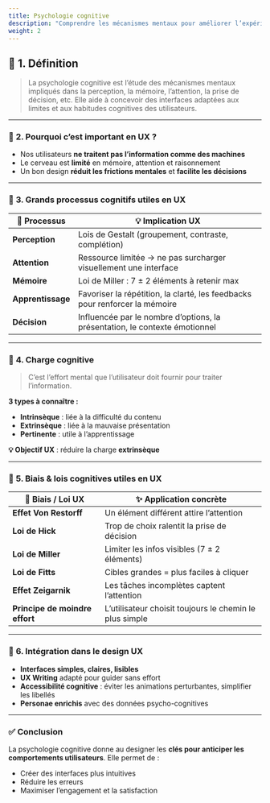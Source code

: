 ```yaml
---
title: Psychologie cognitive
description: "Comprendre les mécanismes mentaux pour améliorer l’expérience utilisateur"
weight: 2
---
```




<SrtPlayer
      client:only="react"
      audioSrc="/podcasts/ux-cognitive-psychology.m4a"
      srtUrl="/podcasts/ux-cognitive-psychology.srt"
    />

## 📘 **1. Définition**

> La psychologie cognitive est l’étude des mécanismes mentaux impliqués dans la perception, la mémoire, l’attention, la prise de décision, etc. Elle aide à concevoir des interfaces adaptées aux limites et aux habitudes cognitives des utilisateurs.

---

### 🧩 **2. Pourquoi c’est important en UX ?**

- Nos utilisateurs **ne traitent pas l’information comme des machines**
- Le cerveau est **limité** en mémoire, attention et raisonnement
- Un bon design **réduit les frictions mentales** et **facilite les décisions**

---

### 🔎 **3. Grands processus cognitifs utiles en UX**

| 🧠 Processus | 💡 Implication UX |
| --- | --- |
| **Perception** | Lois de Gestalt (groupement, contraste, complétion) |
| **Attention** | Ressource limitée → ne pas surcharger visuellement une interface |
| **Mémoire** | Loi de Miller : 7 ± 2 éléments à retenir max |
| **Apprentissage** | Favoriser la répétition, la clarté, les feedbacks pour renforcer la mémoire |
| **Décision** | Influencée par le nombre d’options, la présentation, le contexte émotionnel |

---

### 🧠 **4. Charge cognitive**

> C’est l’effort mental que l’utilisateur doit fournir pour traiter l’information.
> 

**3 types à connaître :**

- **Intrinsèque** : liée à la difficulté du contenu
- **Extrinsèque** : liée à la mauvaise présentation
- **Pertinente** : utile à l’apprentissage

**💡 Objectif UX** : réduire la charge **extrinsèque**

---

### 🧨 **5. Biais & lois cognitives utiles en UX**

| 🧠 Biais / Loi UX | ✨ Application concrète |
| --- | --- |
| **Effet Von Restorff** | Un élément différent attire l’attention |
| **Loi de Hick** | Trop de choix ralentit la prise de décision |
| **Loi de Miller** | Limiter les infos visibles (7 ± 2 éléments) |
| **Loi de Fitts** | Cibles grandes = plus faciles à cliquer |
| **Effet Zeigarnik** | Les tâches incomplètes captent l’attention |
| **Principe de moindre effort** | L’utilisateur choisit toujours le chemin le plus simple |

---

### 🎯 **6. Intégration dans le design UX**

- **Interfaces simples, claires, lisibles**
- **UX Writing** adapté pour guider sans effort
- **Accessibilité cognitive** : éviter les animations perturbantes, simplifier les libellés
- **Personae enrichis** avec des données psycho-cognitives

---

### ✅ **Conclusion**

La psychologie cognitive donne au designer les **clés pour anticiper les comportements utilisateurs**. Elle permet de :

- Créer des interfaces plus intuitives
- Réduire les erreurs
- Maximiser l’engagement et la satisfaction